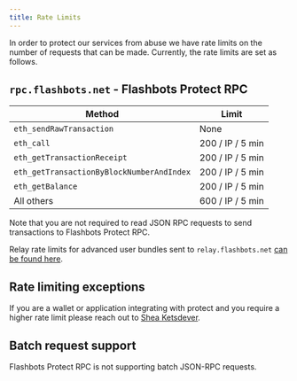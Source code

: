 ```yaml
---
title: Rate Limits
---
```


In order to protect our services from abuse we have rate limits on the number of requests that can be made. Currently, the rate limits are set as follows.

## `rpc.flashbots.net` - Flashbots Protect RPC

| Method                                     | Limit             |
|--------------------------------------------|-------------------|
| `eth_sendRawTransaction`                   | None              |
| `eth_call`                                 | 200 / IP / 5 min  |
| `eth_getTransactionReceipt`                | 200 / IP / 5 min  |
| `eth_getTransactionByBlockNumberAndIndex`  | 200 / IP / 5 min  |
| `eth_getBalance`                           | 200 / IP / 5 min  |
| All others                                 | 600 / IP / 5 min  |

Note that you are not required to read JSON RPC requests to send transactions to Flashbots Protect RPC.

Relay rate limits for advanced user bundles sent to `relay.flashbots.net` [can be found here](../flashbots-mev-share/searchers/ratelimiting).

## Rate limiting exceptions

If you are a wallet or application integrating with protect and you require a higher rate limit please reach out to [Shea Ketsdever](https://twitter.com/SheaKetsdever).

## Batch request support

Flashbots Protect RPC is not supporting batch JSON-RPC requests.
